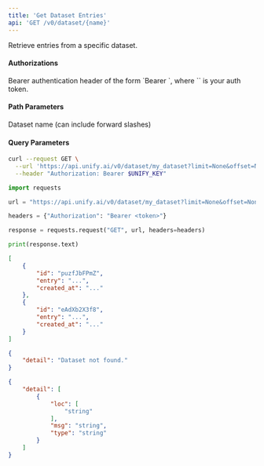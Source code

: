 ```yaml
---
title: 'Get Dataset Entries'
api: 'GET /v0/dataset/{name}'
---
```

Retrieve entries from a specific dataset.

#### Authorizations

<ParamField header="Authorization" type="string" required="true">
  Bearer authentication header of the form `Bearer <token>`, where `<token>` is your auth token.
</ParamField>

#### Path Parameters

<ParamField query="name" type="string" required="true">
Dataset name (can include forward slashes)
</ParamField>

#### Query Parameters

<ParamField query="limit" type="integer" >

</ParamField>

<ParamField query="offset" type="integer" >

</ParamField>

<RequestExample>

```bash cURL
curl --request GET \
  --url 'https://api.unify.ai/v0/dataset/my_dataset?limit=None&offset=None' \
  --header "Authorization: Bearer $UNIFY_KEY"
```

```python Python
import requests

url = "https://api.unify.ai/v0/dataset/my_dataset?limit=None&offset=None"

headers = {"Authorization": "Bearer <token>"}

response = requests.request("GET", url, headers=headers)

print(response.text)
```

</RequestExample>
<ResponseExample>

```json 200
[
    {
        "id": "puzfJbFPmZ",
        "entry": "...",
        "created_at": "..."
    },
    {
        "id": "eAdXb2X3f8",
        "entry": "...",
        "created_at": "..."
    }
]
```

```json 404
{
    "detail": "Dataset not found."
}
```

```json 422
{
    "detail": [
        {
            "loc": [
                "string"
            ],
            "msg": "string",
            "type": "string"
        }
    ]
}
```

</ResponseExample>
